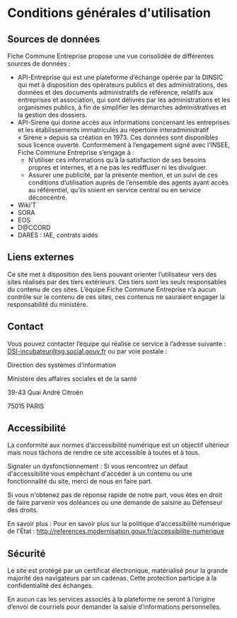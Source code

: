 # Conditions générales d'utilisation

## Sources de données

Fiche Commune Entreprise propose une vue consolidée de différentes sources de données :

<div class="content">

- API-Entreprise qui est une plateforme d’échange opérée par la DINSIC qui met à disposition des opérateurs publics et des administrations, des données et des documents administratifs de référence, relatifs aux entreprises et association, qui sont délivrés par les administrations et les organismes publics, à fin de simplifier les démarches administratives et la gestion des dossiers.
- API-Sirene qui donne accès aux informations concernant les entreprises et les établissements immatriculés au répertoire interadministratif « Sirene » depuis sa création en 1973. Ces données sont disponibles sous licence ouverte. Conformément à l’engagement signé avec l’INSEE, Fiche Commune Entreprise s’engage à :
    - N’utiliser ces informations qu’à la satisfaction de ses besoins propres et internes, et à ne pas les rediffuser ni les divulguer.
    - Assurer une publicité, par la présente mention, et un suivi de ces conditions d’utilisation auprès de l’ensemble des agents ayant accès au référentiel, qu’ils soient en service central ou en service déconcentré.
- Wiki’T
- SORA
- EOS
- D@CCORD
- DARES : IAE, contrats aidés

</div>

## Liens externes

Ce site met à disposition des liens pouvant orienter l’utilisateur vers des sites réalisés par des tiers extérieurs. Ces tiers sont les seuls responsables du contenu de ces sites. L’équipe Fiche Commune Entreprise n’a aucun contrôle sur le contenu de ces sites, ces contenus ne sauraient engager la responsabilité du ministère.

## Contact

Vous pouvez contacter l’équipe qui réalise ce service à l’adresse suivante : DSI-incubateur@sg.social.gouv.fr  ou par voie postale :

<div className="page__block">

Direction des systèmes d’information

Ministère des affaires sociales et de la santé

39-43 Quai André Citroën

75015 PARIS

</div>

## Accessibilité

La conformité aux normes d’accessibilité numérique est un objectif ultérieur mais nous tâchons de rendre ce site accessible à toutes et à tous.

Signaler un dysfonctionnement : Si vous rencontrez un défaut d'accessibilité vous empêchant d'accéder à un contenu ou une fonctionnalité du site, merci de nous en faire part.

Si vous n'obtenez pas de réponse rapide de notre part, vous êtes en droit de faire parvenir vos doléances ou une demande de saisine au Défenseur des droits.

En savoir plus : Pour en savoir plus sur la politique d'accessibilité numérique de l'État : http://references.modernisation.gouv.fr/accessibilite-numerique

## Sécurité

Le site est protégé par un certificat électronique, matérialisé pour la grande majorité des navigateurs par un cadenas. Cette protection participe à la confidentialité des échanges.

En aucun cas les services associés à la plateforme ne seront à l’origine d’envoi de courriels pour demander la saisie d’informations personnelles.
